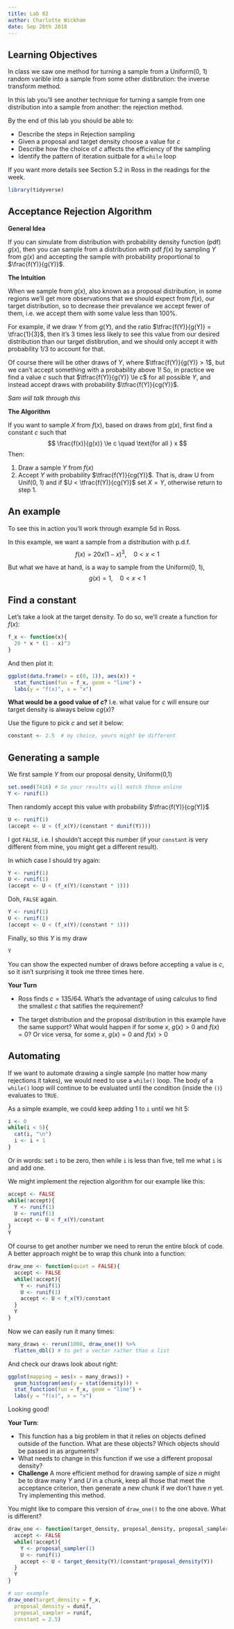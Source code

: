 ```yaml
---
title: Lab 02
author: Charlotte Wickham
date: Sep 28th 2018
---
```

  
## Learning Objectives

In class we saw one method for turning a sample from a Uniform(0, 1) random varible into a sample from some other distibrution: the inverse transform method.

In this lab you'll see another technique for turning a sample from one distribution into a sample from another: the rejection method.

By the end of this lab you should be able to:

* Describe the steps in Rejection sampling
* Given a proposal and target density choose a value for $c$
* Describe how the choice of $c$ affects the efficiency of the sampling
* Identify the pattern of iteration suitbale for a `while` loop
  
If you want more details see Section 5.2 in Ross in the readings for the week.
  
```r
library(tidyverse)
```

## Acceptance Rejection Algorithm

**General Idea** 

If you can simulate from distribution with probability density function (pdf) $g(x)$, then you can sample from a distribution with pdf $f(x)$ by sampling $Y$ from $g(x)$ and accepting the sample with probability proportional to $\frac{f(Y)}{g(Y)}$. 

**The Intuition**

When we sample from $g(x)$, also known as a proposal distribution, in some regions we'll get more observations that we should expect from $f(x)$, our target distribution, so to decrease their prevalance we accept fewer of them, i.e. we accept them with some value less than 100%.  

For example, if we draw $Y$ from $g(Y)$, and the ratio $\tfrac{f(Y)}{g(Y)} = \tfrac{1}{3}$, then it's 3 times less likely to see this value from our desired distribution than our target distibrution, and we should only accept it with probability 1/3 to account for that.  

Of course there will be other draws of $Y$, where $\tfrac{f(Y)}{g(Y)} > 1$, but we can't accept something with a probability above 1!  So, in practice we find a value $c$ such that $\tfrac{f(Y)}{g(Y)} \le c$ for all possible $Y$, and instead accept draws with probability $\tfrac{f(Y)}{cg(Y)}$.

*Sam will talk through this*

**The Algorithm**

If you want to sample $X$ from $f(x)$, based on draws from $g(x)$, first find a constant $c$ such that
$$
\frac{f(x)}{g(x)} \le c \quad \text{for all } x
$$
Then:

1. Draw a sample $Y$ from $f(x)$
2. Accept $Y$ with probability $\tfrac{f(Y)}{cg(Y)}$.  That is, draw U from Unif(0, 1) and if $U < \tfrac{f(Y)}{cg(Y)}$ set $X = Y$, otherwise return to step 1.


## An example

To see this in action you'll work through example 5d in Ross. 

In this example, we want a sample from a distribution with p.d.f.
$$
f(x) = 20 x (1 - x)^3, \quad 0 < x < 1
$$

But what we have at hand, is a way to sample from the Uniform(0, 1), 
$$
g(x) = 1, \quad 0 < x < 1
$$

## Find a constant

Let's take a look at the target density.  To do so, we'll create a function for $f(x)$:
```r
f_x <- function(x){
  20 * x * (1 - x)^3
}
```

And then plot it:
```r
ggplot(data.frame(x = c(0, 1)), aes(x)) +
  stat_function(fun = f_x, geom = "line") +
  labs(y = "f(x)", x = "x")
```

**What would be a good value of $c$?** I.e. what value for $c$ will ensure our target density is always below $cg(x)$?

Use the figure to pick $c$ and set it below:
```r
constant <- 2.5  # my choice, yours might be different
```

## Generating a sample

We first sample $Y$ from our proposal density, Uniform(0,1)
```r
set.seed(7416) # So your results will match those online
Y <- runif(1)
```

Then randomly accept this value with probability $\tfrac{f(Y)}{cg(Y)}$
```r
U <- runif(1)
(accept <- U < (f_x(Y)/(constant * dunif(Y))))
```
I got `FALSE`, i.e. I shouldn't accept this number (if your `constant` is very different from mine, you might get a different result).

In which case I should try again:
```r
Y <- runif(1)
U <- runif(1)
(accept <- U < (f_x(Y)/(constant * 1)))
```

Doh, `FALSE` again. 

```r
Y <- runif(1)
U <- runif(1)
(accept <- U < (f_x(Y)/(constant * 1)))
```
Finally, so this $Y$ is my draw
```r
Y
```
You can show the expected number of draws before accepting a value is $c$, so it isn't surprising it took me three times here.

**Your Turn**

* Ross finds $c =  135/64$.  What's the advantage of using calculus to find the smallest $c$ that satifies the requirement? 

* The target distribution and the proposal distribution in this example have the same support?  What would happen if for some $x$, $g(x) > 0$ and $f(x) = 0$?  Or vice versa, for some $x$, $g(x) = 0$ and $f(x) > 0$

## Automating

If we want to automate drawing a single sample (no matter how many rejections it takes), we would need to use a `while()` loop.  The body of a `while()` loop will continue to be evaluated until the condition (inside the `()`) evaluates to `TRUE`.

As a simple example, we could keep adding 1 to `i` until we hit 5:
```r
i <- 0
while(i < 5){
  cat(i, "\n")
  i <- i + 1
}
```
Or in words: set `i` to be zero, then while `i` is less than five, tell me what `i` is and add one.

We might implement the rejection algorithm for our example like this:
```r
accept <- FALSE
while(!accept){
  Y <- runif(1)
  U <- runif(1)
  accept <- U < f_x(Y)/constant
}
Y
```

Of course to get another number we need to rerun the entire block of code.  A better approach might be to wrap this chunk into a function:
```r
draw_one <- function(quiet = FALSE){
  accept <- FALSE
  while(!accept){
    Y <- runif(1)
    U <- runif(1)
    accept <- U < f_x(Y)/constant
  }
  Y
}
```

Now we can easily run it many times:
```r
many_draws <- rerun(1000, draw_one()) %>% 
  flatten_dbl() # to get a vector rather than a list
```

And check our draws look about right:
```r
ggplot(mapping = aes(x = many_draws)) + 
  geom_histogram(aes(y = stat(density))) +
  stat_function(fun = f_x, geom = "line") +
  labs(y = "f(x)", x = "x")
```

Looking good!

**Your Turn**:

* This function has a big problem in that it relies on objects defined outside of the function.  What are these objects? Which objects should be passed in as arguments?
* What needs to change in this function if we use a different proposal density? 
* **Challenge** A more efficient method for drawing sample of size $n$ might be to draw many $Y$ and $U$ in a chunk, keep all those that meet the acceptance criterion, then generate a new chunk if we don't have $n$ yet.  Try implementing this method.


You might like to compare this version of `draw_one()` to the one above.  What is different? 

```r
draw_one <- function(target_density, proposal_density, proposal_sampler, constant){
  accept <- FALSE
  while(!accept){
    Y <- proposal_sampler(1)
    U <- runif(1)
    accept <- U < target_density(Y)/(constant*proposal_density(Y))
  }
  Y
}

# our example
draw_one(target_density = f_x, 
  proposal_density = dunif, 
  proposal_sampler = runif, 
  constant = 2.5)
```
